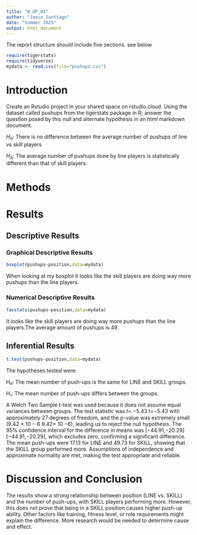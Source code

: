 ```yaml
---
title: "W_UP_01"
author: "Jamie Santiago"
date: "Summer 2025"
output: html_document
---
```




The report structure should include five sections.  see below



```r
require(tigerstats)
require(tidyverse)
mydata <- read.csv(file="pushups.csv")
```

# Introduction

<!--In this section you explain what you are trying to show. Where did the data come from? What is the research or other question you are trying to answer?!-->

Create an Rstudio project in your shared space on rstudio.cloud.  Using the dataset called pushups from the tigerstats package in R; answer the question posed by this null and alternate hypothesis in an html markdown document.

$H_0$: There is no difference between the average number of pushups of line vs skill players

$H_A$: The average number of pushups done by line players is statistically different than that of skill players.

# Methods

<!--Decide on your methods: use "variable analysis" or other appropriate descriptors. Make sure to choose at least one graphical method and at least one numerical method.!-->

# Results

<!--Divide this section into two sub-sections: One for your descriptive results and one for your inferential results.!-->

## Descriptive Results

### Graphical Descriptive Results

<!--Graphical results here. Make sure to show your code. Provide appropriate labels for axes, giving units if possible, and provide a good title for the graph, too. Use the graphical results to describe the patterns if any that exist in the data as focused toward the research question!-->

```r
boxplot(pushups~position,data=mydata)
```

When looking at my boxplot it looks like the skill players are doing way more pushups than the line players.

### Numerical Descriptive Results

<!--Numerical results go here. Use the numerical results to describe the patterns if any that exist in the data as focused toward the research question!-->

```r
favstats(pushups~position,data=mydata)
```
It looks like the skill players are doing way more pushups than the line players.The average amount of pushups is 49.

## Inferential Results

<!--State hypothesis clearly. Make sure your discussion of the inferential test covers all the aspects that the test output produces, such as test statistic, p-value etc. Make a decision about the null hypothesis, explain the assumptions on which the selected test/procedure was based, and why the chosen procedure satisfys the assumptions and is appropriate to answer the research question!-->

```r
t.test(pushups~position,data=mydata)
```

The hypotheses tested were:

H₀: The mean number of push-ups is the same for LINE and SKILL groups.

H₁: The mean number of push-ups differs between the groups.

A Welch Two Sample t-test was used because it does not assume equal variances between groups. The test statistic was 𝑡= −5.43
t=−5.43 with approximately 27 degrees of freedom, and the p-value was extremely small (9.42 × 10 − 6 9.42× 10 −6), leading us to reject the null hypothesis. The 95% confidence interval for the difference in means was 
[−44.91,−20.29]
[−44.91,−20.29], which excludes zero, confirming a significant difference. The mean push-ups were 17.13 for LINE and 49.73 for SKILL, showing that the SKILL group performed more. Assumptions of independence and approximate normality are met, making the test appropriate and reliable.


# Discussion and Conclusion

<!--Discussion and conclusion here. If you found a relationship be sure to consider whether the relationship occurs because one of the variavbles causes the other, or whether they perhasps are related for some other reason. Watch the chapter 6 videos from the GeorgeTown videos collection.!-->

The results show a strong relationship between position (LINE vs. SKILL) and the number of push-ups, with SKILL players performing more. However, this does not prove that being in a SKILL position causes higher push-up ability. Other factors like training, fitness level, or role requirements might explain the difference. More research would be needed to determine cause and effect.



